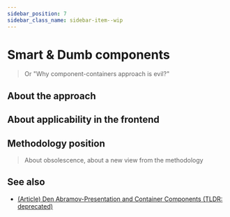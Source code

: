 ```yaml
---
sidebar_position: 7
sidebar_class_name: sidebar-item--wip
---
```



# Smart & Dumb components


<WIP ticket="214" />

> Or "Why component-containers approach is evil?"

## About the approach

## About applicability in the frontend

## Methodology position

> About obsolescence, about a new view from the methodology

## See also

- [(Article) Den Abramov-Presentation and Container Components (TLDR: deprecated)](https://medium.com/@dan_abramov/smart-and-dumb-components-7ca2f9a7c7d0)
